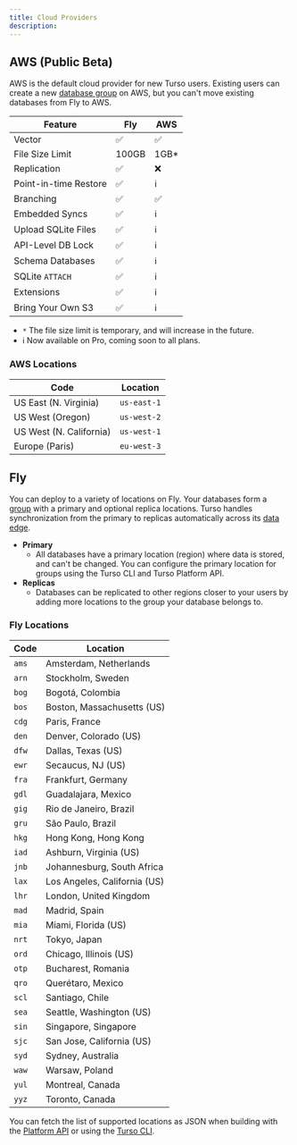 ```yaml
---
title: Cloud Providers
description:
---
```


## AWS (Public Beta)

AWS is the default cloud provider for new Turso users. Existing users can create a new [database group](/concepts#groups) on AWS, but you can't move existing databases from Fly to AWS.

| Feature               | Fly   | AWS   |
| --------------------- | ----- | ----- |
| Vector                | ✅    | ✅    |
| File Size Limit       | 100GB | 1GB\* |
| Replication           | ✅    | ❌    |
| Point-in-time Restore | ✅    | ℹ️    |
| Branching             | ✅    | ✅    |
| Embedded Syncs        | ✅    | ℹ️    |
| Upload SQLite Files   | ✅    | ℹ️    |
| API-Level DB Lock     | ✅    | ℹ️    |
| Schema Databases      | ✅    | ℹ️    |
| SQLite `ATTACH`       | ✅    | ℹ️    |
| Extensions            | ✅    | ℹ️    |
| Bring Your Own S3     | ✅    | ℹ️    |

- `*` The file size limit is temporary, and will increase in the future.
- ℹ️ Now available on Pro, coming soon to all plans.

### AWS Locations

| Code                    | Location    |
| ----------------------- | ----------- |
| US East (N. Virginia)   | `us-east-1` |
| US West (Oregon)        | `us-west-2` |
| US West (N. California) | `us-west-1` |
| Europe (Paris)          | `eu-west-3` |

## Fly

You can deploy to a variety of locations on Fly. Your databases form a [group](#groups) with a primary and optional replica locations. Turso handles synchronization from the primary to replicas automatically across its [data edge](/features/data-edge).

- **Primary**
  - All databases have a primary location (region) where data is stored, and can't be changed. You can configure the primary location for groups using the Turso CLI and Turso Platform API.
- **Replicas**
  - Databases can be replicated to other regions closer to your users by adding more locations to the group your database belongs to.

### Fly Locations

| Code  | Location                     |
| ----- | ---------------------------- |
| `ams` | Amsterdam, Netherlands       |
| `arn` | Stockholm, Sweden            |
| `bog` | Bogotá, Colombia             |
| `bos` | Boston, Massachusetts (US)   |
| `cdg` | Paris, France                |
| `den` | Denver, Colorado (US)        |
| `dfw` | Dallas, Texas (US)           |
| `ewr` | Secaucus, NJ (US)            |
| `fra` | Frankfurt, Germany           |
| `gdl` | Guadalajara, Mexico          |
| `gig` | Rio de Janeiro, Brazil       |
| `gru` | São Paulo, Brazil            |
| `hkg` | Hong Kong, Hong Kong         |
| `iad` | Ashburn, Virginia (US)       |
| `jnb` | Johannesburg, South Africa   |
| `lax` | Los Angeles, California (US) |
| `lhr` | London, United Kingdom       |
| `mad` | Madrid, Spain                |
| `mia` | Miami, Florida (US)          |
| `nrt` | Tokyo, Japan                 |
| `ord` | Chicago, Illinois (US)       |
| `otp` | Bucharest, Romania           |
| `qro` | Querétaro, Mexico            |
| `scl` | Santiago, Chile              |
| `sea` | Seattle, Washington (US)     |
| `sin` | Singapore, Singapore         |
| `sjc` | San Jose, California (US)    |
| `syd` | Sydney, Australia            |
| `waw` | Warsaw, Poland               |
| `yul` | Montreal, Canada             |
| `yyz` | Toronto, Canada              |

<Info>

You can fetch the list of supported locations as JSON when building with the [Platform API](/api-reference/locations) or using the [Turso CLI](/cli/db/locations).

</Info>
